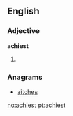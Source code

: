 ==English==

===Adjective===
'''achiest'''

# {{superlative of|achy}}

===Anagrams===
* [[aitches#English|aitches]]

[[no:achiest]]
[[pt:achiest]]